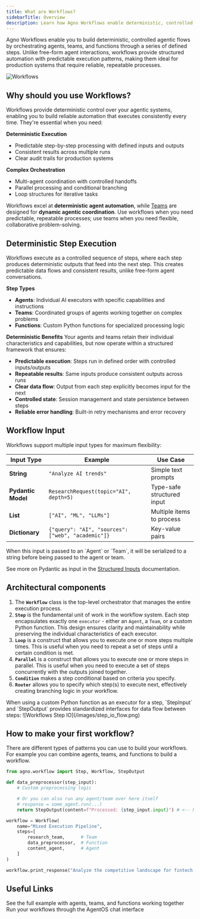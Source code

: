 ```yaml
---
title: What are Workflows?
sidebarTitle: Overview
description: Learn how Agno Workflows enable deterministic, controlled automation of multi-agent systems
---
```


Agno Workflows enable you to build deterministic, controlled agentic flows by orchestrating agents, teams, and functions through a series of defined steps. Unlike free-form agent interactions, workflows provide structured automation with predictable execution patterns, making them ideal for production systems that require reliable, repeatable processes.

![Workflows](/images/workflows_v2_flow.png)

## Why should you use Workflows?

Workflows provide deterministic control over your agentic systems, enabling you to build reliable automation that executes consistently every time. They're essential when you need:

**Deterministic Execution**

- Predictable step-by-step processing with defined inputs and outputs
- Consistent results across multiple runs
- Clear audit trails for production systems

**Complex Orchestration**

- Multi-agent coordination with controlled handoffs
- Parallel processing and conditional branching
- Loop structures for iterative tasks

Workflows excel at **deterministic agent automation**, while [Teams](/concepts/teams/introduction) are designed for **dynamic agentic coordination**. Use workflows when you need predictable, repeatable processes; use teams when you need flexible, collaborative problem-solving.

## Deterministic Step Execution

Workflows execute as a controlled sequence of steps, where each step produces deterministic outputs that feed into the next step. This creates predictable data flows and consistent results, unlike free-form agent conversations.

**Step Types**

- **Agents**: Individual AI executors with specific capabilities and instructions
- **Teams**: Coordinated groups of agents working together on complex problems
- **Functions**: Custom Python functions for specialized processing logic

**Deterministic Benefits**
Your agents and teams retain their individual characteristics and capabilities, but now operate within a structured framework that ensures:

- **Predictable execution**: Steps run in defined order with controlled inputs/outputs
- **Repeatable results**: Same inputs produce consistent outputs across runs
- **Clear data flow**: Output from each step explicitly becomes input for the next
- **Controlled state**: Session management and state persistence between steps
- **Reliable error handling**: Built-in retry mechanisms and error recovery

## Workflow Input

Workflows support multiple input types for maximum flexibility:

| Input Type         | Example                                           | Use Case                   |
| ------------------ | ------------------------------------------------- | -------------------------- |
| **String**         | `"Analyze AI trends"`                             | Simple text prompts        |
| **Pydantic Model** | `ResearchRequest(topic="AI", depth=5)`            | Type-safe structured input |
| **List**           | `["AI", "ML", "LLMs"]`                            | Multiple items to process  |
| **Dictionary**     | `{"query": "AI", "sources": ["web", "academic"]}` | Key-value pairs            |

<Note>
  When this input is passed to an `Agent` or `Team`, it will be serialized to a
  string before being passed to the agent or team.
</Note>

See more on Pydantic as input in the [Structured Inputs](/concepts/workflows/advanced#structured-inputs) documentation.

## Architectural components

1. The **`Workflow`** class is the top-level orchestrator that manages the entire execution process.
2. **`Step`** is the fundamental unit of work in the workflow system. Each step encapsulates exactly one `executor` - either an `Agent`, a `Team`, or a custom Python function. This design ensures clarity and maintainability while preserving the individual characteristics of each executor.
3. **`Loop`** is a construct that allows you to execute one or more steps multiple times. This is useful when you need to repeat a set of steps until a certain condition is met.
4. **`Parallel`** is a construct that allows you to execute one or more steps in parallel. This is useful when you need to execute a set of steps concurrently with the outputs joined together.
5. **`Condition`** makes a step conditional based on criteria you specify.
6. **`Router`** allows you to specify which step(s) to execute next, effectively creating branching logic in your workflow.

<Note>
  When using a custom Python function as an executor for a step, `StepInput` and
  `StepOutput` provides standardized interfaces for data flow between steps:
  ![Workflows Step IO](/images/step_io_flow.png)
</Note>

## How to make your first workflow?

There are different types of patterns you can use to build your workflows.
For example you can combine agents, teams, and functions to build a workflow.

```python
from agno.workflow import Step, Workflow, StepOutput

def data_preprocessor(step_input):
    # Custom preprocessing logic

    # Or you can also run any agent/team over here itself
    # response = some_agent.run(...)
    return StepOutput(content=f"Processed: {step_input.input}") # <-- Now pass the agent/team response in content here

workflow = Workflow(
    name="Mixed Execution Pipeline",
    steps=[
        research_team,      # Team
        data_preprocessor,  # Function
        content_agent,      # Agent
    ]
)

workflow.print_response("Analyze the competitive landscape for fintech startups", markdown=True)
```

## Useful Links

<CardGroup cols={2}>
  <Card
    title="View Complete Example"
    icon="code"
    href="/examples/concepts/workflows/01-basic-workflows/sequence_of_functions_and_agents"
  >
    See the full example with agents, teams, and functions working together
  </Card>
  <Card
    title="Use in AgentOS"
    icon="play"
    href="/agent-os/chat-interface#run-a-workflow"
  >
    Run your workflows through the AgentOS chat interface
  </Card>
</CardGroup>
